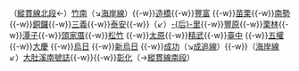 （[[縱貫線 (北段)|縱貫線北段]]←）[[竹南車站|竹南]]（↘[[海岸線 (臺鐵)|海岸線]]）{{-w}}[[造橋車站|造橋]]{{-w}}[[豐富車站 (台灣)|豐富]]&nbsp;[[臺灣高鐵|{{Span-tt|{{color|{{臺灣高鐵|color}}|■}}|轉乘臺灣高鐵}}]]{{-w}}[[苗栗車站|苗栗]]{{-w}}[[南勢車站|南勢]]{{-w}}[[銅鑼車站|銅鑼]]{{-w}}[[三義車站|三義]]{{-w}}[[泰安車站 (台中線)|泰安]]{{-w}}（''[[甲后線|{{Color|#888|甲-{后}-線}}]]↙''）[[后里車站|-{后}-里]]{{-w}}[[豐原車站 (台灣)|豐原]]{{-w}}[[栗林車站 (臺灣)|栗林]]{{-w}}[[潭子車站|潭子]]{{-w}}[[頭家厝車站|頭家厝]]{{-w}}[[松竹車站|松竹]]&nbsp;[[臺中捷運綠線|{{Span-tt|{{color|{{臺中捷運色彩|綠}}|■}}|轉乘臺中捷運綠線}}]]{{-w}}[[太原車站 (臺灣)|太原]]{{-w}}[[精武車站|精武]]{{-w}}[[臺中車站|臺中]]&nbsp;[[臺中捷運藍線|{{Span-tt|{{color|{{臺中捷運色彩|藍}}|■}}|轉乘臺中捷運藍線}}]][[臺中機場捷運|{{Span-tt|{{color|{{臺中捷運色彩|橘}}|■}}|站外轉乘臺中捷運機場線}}]]{{-w}}[[五權車站|五權]]{{-w}}[[大慶車站|大慶]]&nbsp;[[臺中捷運綠線|{{Span-tt|{{color|{{臺中捷運色彩|綠}}|■}}|轉乘臺中捷運綠線}}]]{{-w}}[[烏日車站|烏日]]&nbsp;[[臺中捷運綠線|{{Span-tt|{{color|{{臺中捷運色彩|綠}}|■}}|站外轉乘臺中捷運綠線}}]]{{-w}}[[新烏日車站|新烏日]]&nbsp;[[臺灣高鐵|{{Span-tt|{{color|{{臺灣高鐵|color}}|■}}|轉乘臺灣高鐵}}]][[臺中捷運綠線|{{Span-tt|{{color|{{臺中捷運色彩|綠}}|■}}|轉乘臺中捷運綠線}}]]{{-w}}[[成功車站|成功]]（↘[[成追線]]）{{-w}}（[[海岸線 (臺鐵)|海岸線]]↙）[[大肚溪南號誌站|大肚溪南號誌]]{{-w}}[[金馬車站|{{Color|#888|金馬}}]]{{-w}}[[彰化車站|彰化]]（→[[縱貫線 (南段)|縱貫線南段]]）